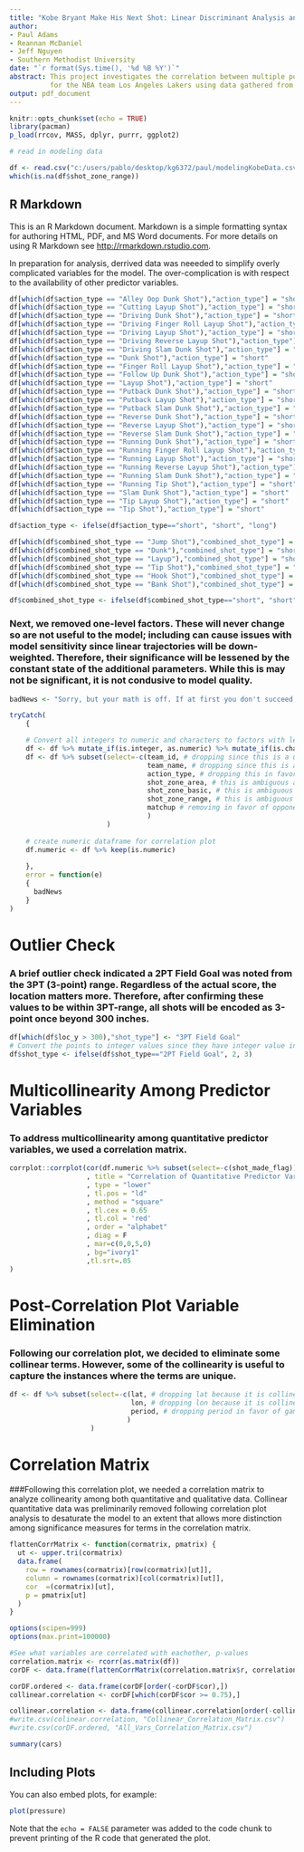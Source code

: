 ```yaml
---
title: "Kobe Bryant Make His Next Shot: Linear Discriminant Analysis and Logistic Regression "
author:
- Paul Adams
- Reannan McDaniel
- Jeff Nguyen
- Southern Methodist University
date: "`r format(Sys.time(), '%d %B %Y')`"
abstract: This project investigates the correlation between multiple potential explanatory variables and Kobe Bryant's ability to make a shot while playing
          for the NBA team Los Angeles Lakers using data gathered from `1996`-`2015`.
output: pdf_document
---
```


```r
knitr::opts_chunk$set(echo = TRUE)
library(pacman)
p_load(rrcov, MASS, dplyr, purrr, ggplot2)

# read in modeling data

df <- read.csv("c:/users/pablo/desktop/kg6372/paul/modelingKobeData.csv", header=T, sep=",", strip.white=T, stringsAsFactors = F, na.strings=c(""))
which(is.na(df$shot_zone_range))
```

## R Markdown

This is an R Markdown document. Markdown is a simple formatting syntax for authoring HTML, PDF, and MS Word documents. For more details on using R Markdown see <http://rmarkdown.rstudio.com>.

In preparation for analysis, derrived data was neeeded to simplify overly complicated variables for the model. The over-complication is with respect to the availability of other predictor variables.

```r
df[which(df$action_type == "Alley Oop Dunk Shot"),"action_type"] = "short"
df[which(df$action_type == "Cutting Layup Shot"),"action_type"] = "short"
df[which(df$action_type == "Driving Dunk Shot"),"action_type"] = "short"
df[which(df$action_type == "Driving Finger Roll Layup Shot"),"action_type"] = "short"
df[which(df$action_type == "Driving Layup Shot"),"action_type"] = "short"
df[which(df$action_type == "Driving Reverse Layup Shot"),"action_type"] = "short"
df[which(df$action_type == "Driving Slam Dunk Shot"),"action_type"] = "short"
df[which(df$action_type == "Dunk Shot"),"action_type"] = "short"
df[which(df$action_type == "Finger Roll Layup Shot"),"action_type"] = "short"
df[which(df$action_type == "Follow Up Dunk Shot"),"action_type"] = "short"
df[which(df$action_type == "Layup Shot"),"action_type"] = "short"
df[which(df$action_type == "Putback Dunk Shot"),"action_type"] = "short"
df[which(df$action_type == "Putback Layup Shot"),"action_type"] = "short"
df[which(df$action_type == "Putback Slam Dunk Shot"),"action_type"] = "short"
df[which(df$action_type == "Reverse Dunk Shot"),"action_type"] = "short"
df[which(df$action_type == "Reverse Layup Shot"),"action_type"] = "short"
df[which(df$action_type == "Reverse Slam Dunk Shot"),"action_type"] = "short"
df[which(df$action_type == "Running Dunk Shot"),"action_type"] = "short"
df[which(df$action_type == "Running Finger Roll Layup Shot"),"action_type"] = "short"
df[which(df$action_type == "Running Layup Shot"),"action_type"] = "short"
df[which(df$action_type == "Running Reverse Layup Shot"),"action_type"] = "short"
df[which(df$action_type == "Running Slam Dunk Shot"),"action_type"] = "short"
df[which(df$action_type == "Running Tip Shot"),"action_type"] = "short"
df[which(df$action_type == "Slam Dunk Shot"),"action_type"] = "short"
df[which(df$action_type == "Tip Layup Shot"),"action_type"] = "short"
df[which(df$action_type == "Tip Shot"),"action_type"] = "short"

df$action_type <- ifelse(df$action_type=="short", "short", "long")

df[which(df$combined_shot_type == "Jump Shot"),"combined_shot_type"] = "short"
df[which(df$combined_shot_type == "Dunk"),"combined_shot_type"] = "short"
df[which(df$combined_shot_type == "Layup"),"combined_shot_type"] = "short"
df[which(df$combined_shot_type == "Tip Shot"),"combined_shot_type"] = "short"
df[which(df$combined_shot_type == "Hook Shot"),"combined_shot_type"] = "short"
df[which(df$combined_shot_type == "Bank Shot"),"combined_shot_type"] = "short"

df$combined_shot_type <- ifelse(df$combined_shot_type=="short", "short", "long")

```


### Next, we removed one-level factors. These will never change so are not useful to the model; including can cause issues with model sensitivity since linear trajectories will be down-weighted. Therefore, their significance will be lessened by the constant state of the additional parameters. While this is may not be significant, it is not condusive to model quality.
```r

badNews <- "Sorry, but your math is off. If at first you don't succeed, try, try again. Don't give up too easily; persistence pays off in the end..."

tryCatch(
    {

    # Convert all integers to numeric and characters to factors with levels:
    df <- df %>% mutate_if(is.integer, as.numeric) %>% mutate_if(is.character, as.factor) %>% data.frame()
    df <- df %>% subset(select=-c(team_id, # dropping since this is a uniform distribution of data
                                  team_name, # dropping since this is a uniform distribution of data. Also collinear with team_id
                                  action_type, # dropping this in favor of combined_shot_type; combined shot type required less data transformation and describes the same thing.
                                  shot_zone_area, # this is ambiguous and less descriptive than geospatial data
                                  shot_zone_basic, # this is ambiguous and less descriptive than geospatial data and is collinear with shot zone area
                                  shot_zone_range, # this is ambiguous and less descriptive than geospatial data and is collinear with shot zone area and shot zone basic
                                  matchup # removing in favor of opponent; "LAL vs." and "LAL @" will always be the same in matchu since Kobe only played for the Lakers
                                  )
                        )
    
    # create numeric dataframe for correlation plot
    df.numeric <- df %>% keep(is.numeric)
    
    },
    error = function(e)
    {
      badNews
    }
)
```

# Outlier Check
### A brief outlier check indicated a 2PT Field Goal was noted from the 3PT (3-point) range. Regardless of the actual score, the location matters more. Therefore, after confirming these values to be within 3PT-range, all shots will be encoded as 3-point once beyond 300 inches.
```r
df[which(df$loc_y > 300),"shot_type"] <- "3PT Field Goal"
# Convert the points to integer values since they have integer value in reality
df$shot_type <- ifelse(df$shot_type=="2PT Field Goal", 2, 3)
```


# Multicollinearity Among Predictor Variables
### To address multicollinearity among quantitative predictor variables, we used a correlation matrix.
```r
corrplot::corrplot(cor(df.numeric %>% subset(select=-c(shot_made_flag)))
                   , title = "Correlation of Quantitative Predictor Variables, Before Variable Elimination"
                   , type = "lower"
                   , tl.pos = "ld"
                   , method = "square"
                   , tl.cex = 0.65
                   , tl.col = 'red'
                   , order = "alphabet"
                   , diag = F
                   , mar=c(0,0,5,0)
                   , bg="ivory1"
                   ,tl.srt=.05
)
```
# Post-Correlation Plot Variable Elimination
### Following our correlation plot, we decided to eliminate some collinear terms. However, some of the collinearity is useful to capture the instances where the terms are unique. 
```r
df <- df %>% subset(select=-c(lat, # dropping lat because it is collinear with loc_y and shot_distance
                              lon, # dropping lon because it is collinear with loc_x and shot_distance
                              period, # dropping period in favor of game event id because game event id is more descriptive and continuous
                             )
                    )
```

# Correlation Matrix
###Following this correlation plot, we needed a correlation matrix to analyze collinearity among both quantitative and qualitative data. Collinear quantitative data was preliminarily removed following correlation plot analysis to desaturate the model to an extent that allows more distinction among significance measures for terms in the correlation matrix.
```r
flattenCorrMatrix <- function(cormatrix, pmatrix) {
  ut <- upper.tri(cormatrix)
  data.frame(
    row = rownames(cormatrix)[row(cormatrix)[ut]],
    column = rownames(cormatrix)[col(cormatrix)[ut]],
    cor  =(cormatrix)[ut],
    p = pmatrix[ut]
  )
}

options(scipen=999)
options(max.print=100000)

#See what variables are correlated with eachother, p-values
correlation.matrix <- rcorr(as.matrix(df))
corDF <- data.frame(flattenCorrMatrix(correlation.matrix$r, correlation.matrix$P))

corDF.ordered <- data.frame(corDF[order(-corDF$cor),])
collinear.correlation <- corDF[which(corDF$cor >= 0.75),]

collinear.correlation <- data.frame(collinear.correlation[order(-collinear.correlation$cor),])
#write.csv(colinear.correlation, "Collinear_Correlation_Matrix.csv")
#write.csv(corDF.ordered, "All_Vars_Correlation_Matrix.csv")
```

```r
summary(cars)
```

## Including Plots

You can also embed plots, for example:

```r
plot(pressure)
```

Note that the `echo = FALSE` parameter was added to the code chunk to prevent printing of the R code that generated the plot.
